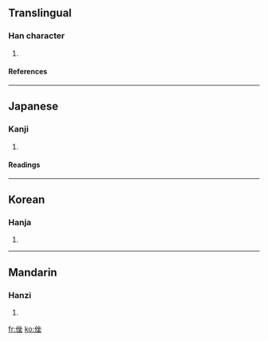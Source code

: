 ==Translingual==
===Han character===
{{Han char|rad=人|as=07|sn=9|four=2821<sub>4</sub>|canj=人人人土 (OOOG)}}
# {{defn|Han|sort=人07}}
====References====
{{Han ref|kx=0103.170|dkj=00644|dj=0218.290|hdz=10163.090|uh=4FB3|ud=20403|bh=CDE8|bd=52712}}
----
==Japanese==
===Kanji===
{{ja-kanji|grade=|rs=人07}}
# {{defn|Japanese}} 
====Readings====
{{ja-readings|on=[[さ]] (sa)|kun=[[はずかしめる]] (hazukashimeru), [[やすらか]] (yasuraka)}}
----
==Korean==
===Hanja===
{{ko-hanja|hangeul=좌|rv=jwa|mr=chwa}}
# {{defn|Korean}}
----
==Mandarin==
===Hanzi===
{{cmn-hanzi|pin=[[zuò]] (zuo4)|wg=tso<sup>4</sup>}}
# {{defn|Mandarin}}

[[fr:侳]]
[[ko:侳]]